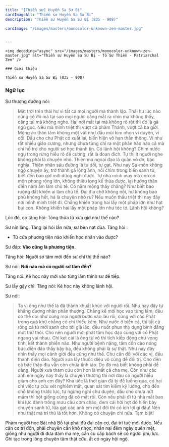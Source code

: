 ```yaml
---
title: "[Thiền sư] Huyền Sa Sư Bị"
cardImageAlt: "Thiền sư Huyền Sa Sư Bị"
description: "Thiền sư Huyền Sa Sư Bị (835 - 908)"

cardImage: "/images/masters/monocolor-unknown-zen-master.jpg"


---
```


<div className="grid xl:grid-cols-8 lg:grid-cols-8 md:grid-cols-2 sm:grid-cols-2 xs:grid-cols-1 gap-8 bg-body dark:bg-darkmode-body">

  <div className="lg:col-span-3 md:col-span-1">

    <img decoding="async" src="/images/masters/monocolor-unknown-zen-master.jpg" alt="Thiền sư Huyền Sa Sư Bị - Tổ Sư Thiền - Patriarchal Zen" />

    ### Giới thiệu

    Thiền sư Huyền Sa Sư Bị (835 - 908)

</div>

<div className="lg:col-span-5 md:col-span-1">

  ### Ngữ lục

  Sư thượng đường nói:

  > Mặt trời trên thái hư vì tất cả mọi người mà thành lập.
  Thái hư lúc nào cũng có đó mà tại sao mọi người căng mắt ra nhìn mà không thấy, căng tai mà không nghe.
  Hai nơi mắt tai mà không rõ rệt thì đó là gã ngủ gục.
  Nếu mà minh triệt thì vượt cả phàm Thánh, vượt cả ba giới.
  Mộng ảo thân tâm không một vật như đầu mũi kim nhọn vi duyên, vi dối.
  Dẫu cho chư Phật có xuất lai, biến hiện vô hạn thần thông.
  Ví như rất nhiều giáo cương, nhưng chưa từng chỉ ra một phân hào nào cả mà chỉ hỗ trợ cho người sơ học thành tín.
  Có lãnh hội không? Chim nước ngụ trong rừng hiểu rõ đề cương, rất là đoan đích.
  Tự thị ít người nghe không phải là chuyện nhỏ.
  Thiên ma ngoại đạo là quân vô ơn, bạc nghĩa. Thiên nhân sáu đường là tự dối, tự gạt.
  Như nay Sa-môn không ngộ chuyện ấy, trở thành gã lộng ảnh, nổi chìm trong biển sanh tử, biết đến bao giờ mới dừng nghỉ được.
  Tự nhà mình may mà còn có môn phong rộng lớn, không thiệu long kế thừa được, lại hướng thân điền năm ấm làm chủ tể. Có nằm mộng thấy chăng?
  Như biết bao ruộng đất khiến ai làm chủ tể. Đại địa chở không nổi, hư không bao phủ không hết, há là chuyện nhỏ ru?
  Nếu muốn thấu triệt thì nay đây nơi mình minh triệt đi. Chẳng khiến trong hai lấy một pháp lớn như hạt bụi con. Không khiến hai lấy một pháp lớn như tóc tơ.
  Lãnh hội không?

  Lúc đó, có tăng hỏi: Tông thừa từ xưa giờ như thế nào?

  Sư nín lặng. Tăng lại hỏi lần nữa, sư bèn nạt đùa. Tăng hỏi :

  - Từ cửa phương tiện nào khiến học nhân vào được?

  Sư đáp: __Vào cũng là phương tiện.__

  Tăng hỏi: Người sơ tâm mới đến sư chỉ thị thế nào?

  Sư nói: __Nơi nào mà có người sơ tâm đến?__

  Tăng nói: Kẻ học này mới vào tùng lâm thỉnh sư đề tiếp.

  Sư lấy gậy chỉ. Tăng nói: Kẻ học này không lãnh hội.

  Sư nói:

  > Ta vì ông như thế là đã thành khuất khúc với người rồi. Như nay đây tự khẳng đương nhân phần thượng.
  Chẳng kể mới học vào tùng lâm, đều có thể coi như cùng mọi người bước vào lâu rồi, cùng với các Phật trong quá khứ chẳng có chi thiếu kém.
  Như nước ở biển cả, thì tất cả rồng cá từ mới sanh cho tới già lão, đều nuốt phun thọ dụng bình đẳng một thứ thôi.
  Cho nên người mới phát tâm học đạo cùng với cổ Phật ngang vai nhau. Chỉ kẹt cái là ông từ vô thỉ tích kiếp động chư vọng tình, kết thành phiền não.
  Như người bệnh nặng, tâm cồn cào nóng bức điên đảo thấy bậy bạ, đều không phải là sự thật.
  Như nay đây nhìn thấy mọi cảnh giới đều cũng như thế. Chư căn đối với các vị, đều thành điên đảo.
  Người xưa lấy thuốc diệu vô cùng để đối trị. Cho đến cả bậc thập địa vẫn còn chưa tỉnh táo.
  Do đó mà biết không phải dễ dàng. Người xưa tham cứu còn hơn là mất cả cha mẹ.
  Còn như các anh em ngày nay thấy là chuyện thường thì nơi đâu có người hiểu giùm cho anh em đây?
  Khá tiếc là thời gian đã bị để luống qua, có hại chi việc tự cứu xét nghiêm mật, quan sát tìm kiếm kỹ lưỡng, cho đến chỗ không trước lực, tự ngừng nghỉ chư duyên, dầu cho chưa nứt mầm thì hột giống cũng đã có mặt rồi.
  Còn nếu phải đi từ nhà mất bao khí lực đánh trống mưu cầu cơm cháo, đem cái hời hợt đó hiển bày chuyện sanh tử, lừa gạt các anh em một đời thì có ích lợi gì đâu! Nên như thật mà tri thủ là tốt hơn.
  Không có chuyện chi nữa. Tạm biệt!

  <Notice type="warning" title="cảnh ngữ">
    Phàm người học Bát nhã Bồ tát phải đủ đại căn cơ, đại trí tuệ mới được.
    Nếu căn cơ trì độn, phải chuyên cần khổ nhọc, nhẫn nại đêm ngày quên mệt, giống như người đi đưa đám ma mẹ, cần cù cấp bách sẽ có người phụ lực.
    Ghi tạc trong lòng chuyên tâm thật cứu, ắt có ngày hội ngộ.
  </Notice>

  <Notice type="tip" title="tác phẩm">

  </Notice>

  <Notice type="info" title="thông tin khác">

  </Notice>

</div>

</div>
